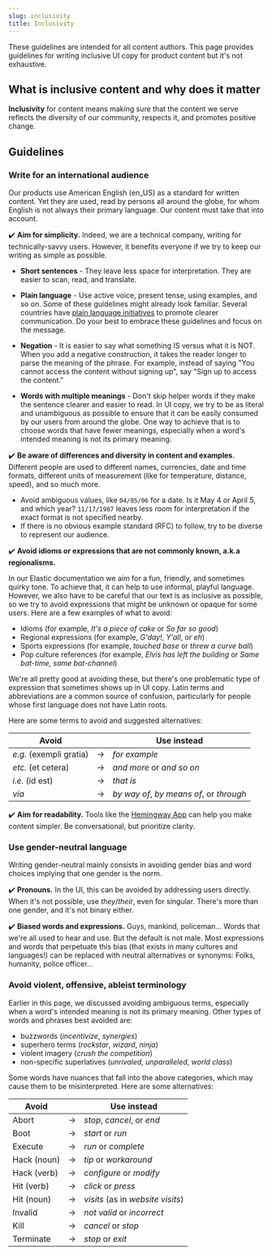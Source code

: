 ```yaml
---
slug: inclusivity
title: Inclusivity
---
```


These guidelines are intended for all content authors. 
This page provides guidelines for writing inclusive UI copy for product content but it's not exhaustive.

## What is inclusive content and why does it matter

**Inclusivity** for content means making sure that the content we serve reflects the diversity of our community, respects it, and promotes positive change. 


## Guidelines

### Write for an international audience
 
Our products use American English (en_US) as a standard for written content. 
Yet they are used, read by persons all around the globe, for whom English is not always their primary language.
Our content must take that into account.

✔️ **Aim for simplicity.** Indeed, we are a technical company, writing for 
  technically-savvy users. However, it benefits everyone if we try to keep our writing as simple as possible.

  * **Short sentences** - They leave less space for interpretation. They are easier to scan, read, and translate.

  * **Plain language** -  Use active voice, present tense, using examples, and so on. 
  Some of these guidelines might already look familiar. Several countries have 
  [plain language initiatives](https://www.plainlanguage.gov/guidelines/) to 
  promote clearer communication. Do your 
  best to embrace these guidelines and focus on the message.

  * **Negation** - It is easier to say what something IS 
  versus what it is NOT. When you add a negative construction, it takes the 
  reader longer to parse the meaning of the phrase. For example, instead of saying "You cannot access the content without signing up", say "Sign up to access the content." 

  * **Words with multiple meanings** - 
  Don't skip helper words if they make the sentence clearer and easier to read. In UI copy, we try to be as literal and unambiguous as possible to ensure that it can be easily consumed by our users from around the globe. One way to achieve that is to choose words that have fewer meanings, especially when a word's intended meaning is not its primary meaning.

✔️ **Be aware of differences and diversity in content and examples.** 
Different people are used to different names, currencies, date and time formats, different units of measurement (like for temperature, distance, speed), and so much more. 
* Avoid ambiguous values, like `04/05/06` for a date. Is it May 4 or April 5, and which year? `11/17/1987` leaves less room for interpretation if the exact format is not specified nearby. 
* If there is no obvious example standard (RFC) to follow, try to be diverse to represent our audience.

✔️ **Avoid idioms or expressions that are not commonly known, a.k.a regionalisms.** 

In our Elastic documentation we aim for a fun, friendly, and sometimes quirky 
tone. To achieve that, it can help to use informal, playful language. However, we also have to be careful that our text is as inclusive as possible, so we try to avoid expressions that might be unknown or opaque for some users. Here are a few examples of what to avoid:
  
* Idioms (for example, _It's a piece of cake_ or _So far so good_)
* Regional expressions (for example, _G'day!_, _Y'all_, or _eh_)
* Sports expressions (for example, _touched base_ or _threw a curve ball_)
* Pop culture references (for example, _Elvis has left the building_ or _Same bat-time, same bat-channel_)

We're all pretty good at avoiding these, but there's one problematic type of 
expression that sometimes shows up in UI copy. Latin terms and 
abbreviations are a common source of confusion, particularly for people whose 
first language does not have Latin roots.

Here are some terms to avoid and suggested alternatives:

| Avoid      |  | Use instead     |
--- | --- | ---
| _e.g._ (exempli gratia) | → | _for example_ | 
| _etc._ (et cetera) | → | _and more_ or _and so on_ |
| _i.e._ (id est) | → | _that is_ |
| _via_ | → | _by way of_, _by means of_, or _through_ |

✔️ **Aim for readability.** Tools like the [Hemingway App](https://hemingwayapp.com/) can help you make content simpler. Be conversational, but prioritize clarity.

### Use gender-neutral language

Writing gender-neutral mainly consists in avoiding gender bias and word choices implying that one gender is the norm.

✔️ **Pronouns.** In the UI, this can be avoided by addressing users directly.
When it's not possible, use *they*/*their*, even for singular. There's more than one gender, and it's not binary either.

✔️ **Biased words and expressions.** Guys, mankind, policeman... Words that we're all used to hear and use. But the default is not male. 
Most expressions and words that perpetuate this bias (that exists in many cultures and languages!) can be replaced with neutral alternatives or synonyms: Folks, humanity, police officer...

### Avoid violent, offensive, ableist terminology

Earlier in this page, we discussed avoiding ambiguous terms, especially when a word's intended meaning is 
not its primary meaning. Other types of words and phrases best avoided are:

* buzzwords (_incentivize_, _synergies_)
* superhero terms (_rockstar_, _wizard_, _ninja_)
* violent imagery (_crush the competition_)
* non-specific superlatives (_unrivaled_, _unparalleled_, _world class_)

Some words have nuances that fall into the above categories, which may cause 
them to be misinterpreted. Here are some alternatives:

| Avoid      |      | Use instead   |
--- | --- | ---
| Abort	     | → | _stop_, _cancel_, or _end_ |
| Boot 	     | → | _start_ or _run_ |
| Execute     | → | _run_ or _complete_ |
| Hack (noun) | → | _tip_ or _workaround_ |
| Hack (verb) | → | _configure_ or _modify_ |
| Hit (verb)  | → | _click_ or _press_ |
| Hit (noun)  | → | _visits_ (as in _website visits_) |
| Invalid     | → | _not valid_ or _incorrect_ |
| Kill		  | → | _cancel_ or _stop_ |
| Terminate	  | → | _stop_ or _exit_ |